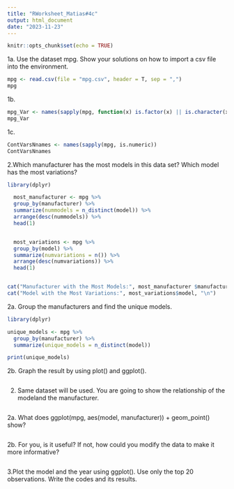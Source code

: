 ```yaml
---
title: "RWorksheet_Matias#4c"
output: html_document
date: "2023-11-23"
---
```


```r
knitr::opts_chunk$set(echo = TRUE)
```
1a. Use the dataset mpg. Show your solutions on how to import a csv file into the environment.
```r
mpg <- read.csv(file = "mpg.csv", header = T, sep = ",")
mpg
```
1b.
```r
mpg_Var <- names(sapply(mpg, function(x) is.factor(x) || is.character(x)))
mpg_Var
```
1c.
```r
ContVarsNnames <- names(sapply(mpg, is.numeric))
ContVarsNnames
```
2.Which manufacturer has the most models in this data set? Which model has the most variations?
```r
library(dplyr)

  most_manufacturer <- mpg %>%
  group_by(manufacturer) %>%
  summarize(nummodels = n_distinct(model)) %>%
  arrange(desc(nummodels)) %>%
  head(1)


  most_variations <- mpg %>%
  group_by(model) %>%
  summarize(numvariations = n()) %>%
  arrange(desc(numvariations)) %>%
  head(1)


cat("Manufacturer with the Most Models:", most_manufacturer $manufacturer, "\n")
cat("Model with the Most Variations:", most_variations$model, "\n")

```
2a. Group the manufacturers and find the unique models.
```r
library(dplyr)

unique_models <- mpg %>%
  group_by(manufacturer) %>%
  summarize(unique_models = n_distinct(model))

print(unique_models)
```
2b. Graph the result by using plot() and ggplot().
```r

```
2. Same dataset will be used. You are going to show the relationship of the modeland the manufacturer.
```r
```
2a. What does ggplot(mpg, aes(model, manufacturer)) + geom_point() show?
```r
```
2b. For you, is it useful? If not, how could you modify the data to make it more informative?
```r
```
3.Plot the model and the year using ggplot(). Use only the top 20 observations. Write the codes and its results.
```r
```

```r
```

```r
```

```r
```

```r
```

```r
```

```r
```

```r
```

```r
```

```r
```


